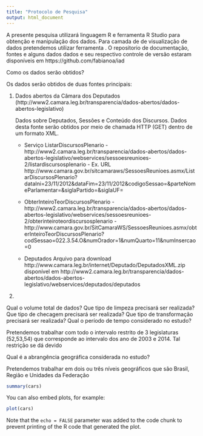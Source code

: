 ```yaml
---
title: "Protocolo de Pesquisa"
output: html_document
---
```


A presente pesquisa utilizará linguagem R e ferramenta R Studio para obtenção  e manipulação dos dados. Para camada de de visualização de 
dados pretendemos utilizar ferramenta .
O repositorio de documentação, fontes e alguns dados dados e seu respectivo controle de versão estaram  disponíveis em https://github.com/fabianoa/iad  



Como os dados serão obtidos?

Os dados serão obtidos de duas fontes principais:

1. Dados abertos da Câmara dos Deputados  (http://www2.camara.leg.br/transparencia/dados-abertos/dados-abertos-legislativo)

     Dados sobre Deputados, Sessões e Conteúdo dos Discursos. Dados desta fonte serão obtidos por meio de chamada HTTP (GET) dentro de um formato XML.
          
     
     * Serviço ListarDiscursosPlenario   - http://www2.camara.leg.br/transparencia/dados-abertos/dados-abertos-legislativo/webservices/sessoesreunioes-2/listardiscursosplenario - Ex. URL
     http://www.camara.gov.br/sitcamaraws/SessoesReunioes.asmx/ListarDiscursosPlenario?dataIni=23/11/2012&dataFim=23/11/2012&codigoSessao=&parteNomeParlamentar=&siglaPartido=&siglaUF=
     
     
     * ObterInteiroTeorDiscursosPlenario   -  http://www2.camara.leg.br/transparencia/dados-abertos/dados-abertos-legislativo/webservices/sessoesreunioes-2/obterinteiroteordiscursosplenario - http://www.camara.gov.br/SitCamaraWS/SessoesReunioes.asmx/obterInteiroTeorDiscursosPlenario?codSessao=022.3.54.O&numOrador=1&numQuarto=11&numInsercao=0
     
     * Deputados Arquivo para download http://www.camara.leg.br/internet/Deputado/DeputadosXML.zip disponível em http://www2.camara.leg.br/transparencia/dados-abertos/dados-abertos-legislativo/webservices/deputados/deputados
       
     
     
    
2. 




Qual o volume total de dados?
Que tipo de limpeza precisará ser realizada?
Que tipo de checagem precisará ser realizada?
Que tipo de transformação precisará ser realizada?
Qual o período de tempo considerado no estudo?

Pretendemos trabalhar com todo o intervalo restrito de 3 legislaturas (52,53,54) que corresponde ao intervalo dos ano de  2003 e 2014. Tal restrição se dá devido 

Qual é a abrangência geográfica considerada no estudo?

Pretendemos trabalhar em dois ou três níveis geográficos que são Brasil, Região e Unidades da Federação


```r
summary(cars)
```

You can also embed plots, for example:

```r
plot(cars)
```

Note that the `echo = FALSE` parameter was added to the code chunk to prevent printing of the R code that generated the plot.
